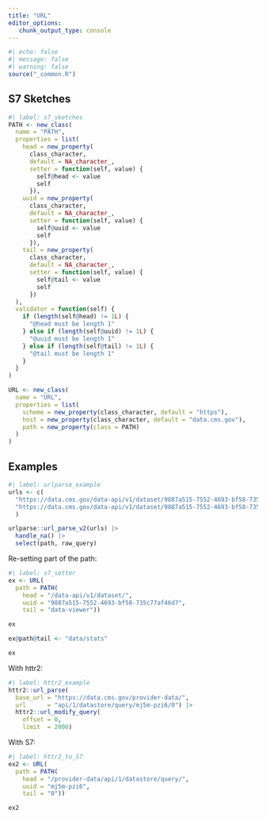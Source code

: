 ```yaml
---
title: "URL"
editor_options: 
   chunk_output_type: console
---
```


```r
#| echo: false
#| message: false
#| warning: false
source("_common.R")
```

## S7 Sketches

```r
#| label: s7_sketches
PATH <- new_class(
  name = "PATH",
  properties = list(
    head = new_property(
      class_character,
      default = NA_character_,
      setter = function(self, value) {
        self@head <- value
        self
      }),
    uuid = new_property(
      class_character,
      default = NA_character_,
      setter = function(self, value) {
        self@uuid <- value
        self
      }),
    tail = new_property(
      class_character,
      default = NA_character_,
      setter = function(self, value) {
        self@tail <- value
        self
      })
  ),
  validator = function(self) { 
    if (length(self@head) != 1L) {
      "@head must be length 1"
    } else if (length(self@uuid) != 1L) {
      "@uuid must be length 1"  
    } else if (length(self@tail) != 1L) {
      "@tail must be length 1" 
    }
  }
)

URL <- new_class(
  name = "URL",
  properties = list(
    scheme = new_property(class_character, default = "https"),
    host = new_property(class_character, default = "data.cms.gov"),
    path = new_property(class = PATH)
  )
)
```

## Examples

```r
#| label: urlparse_example
urls <- c(
  "https://data.cms.gov/data-api/v1/dataset/9887a515-7552-4693-bf58-735c77af46d7/data/stats",
  "https://data.cms.gov/data-api/v1/dataset/9887a515-7552-4693-bf58-735c77af46d7/data-viewer?size=5000&offset=10000"
  )

urlparse::url_parse_v2(urls) |> 
  handle_na() |> 
  select(path, raw_query)
```

Re-setting part of the path:

```r
#| label: s7_setter
ex <- URL(
  path = PATH(
    head = "/data-api/v1/dataset/",
    uuid = "9887a515-7552-4693-bf58-735c77af46d7",
    tail = "data-viewer"))

ex

ex@path@tail <- "data/stats"

ex
```

With httr2:

```r
#| label: httr2_example
httr2::url_parse(
  base_url = "https://data.cms.gov/provider-data/", 
  url      = "api/1/datastore/query/mj5m-pzi6/0") |> 
  httr2::url_modify_query(
    offset = 0, 
    limit  = 2000)
```

With S7:

```r
#| label: httr2_to_S7
ex2 <- URL(
  path = PATH(
    head = "/provider-data/api/1/datastore/query/",
    uuid = "mj5m-pzi6",
    tail = "0"))

ex2
```


